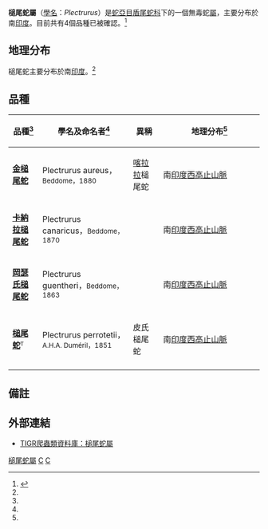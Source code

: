 {{Automatic Taxobox
| taxon = Plectrurus
| image = Plectrurus guentheri.jpg
| image_caption = [[岡瑟氏槌尾蛇|岡瑟氏槌尾蛇]]（''Plectrurus guentheri''）
| authority = A. H. A. Duméril，1851
| synonyms = * ''Plectrurus'' - A.H.A. Duméril ''In'' A.M.C. Duméril & A.H.A. Duméril，1851
* ''Maudia'' - Gray，1858
* ''Plectrurus'' - Boulenger，1890
* ''Pseudoplectrurus'' - Boulenger，1890
* ''Plectrurus'' - Mahendra，1984<ref name="McD99">McDiarmid RW、Campbell JA、Touré T：《Snake Species of the World: A Taxonomic and Geographic Reference, vol. 1》頁511，Herpetologists' League，1999年。ISBN 1-893777-00-6</ref>}}

'''槌尾蛇屬'''（[[學名|學名]]：''Plectrurus''）是[[蛇亞目|蛇亞目]][[盾尾蛇科|盾尾蛇科]]下的一個無毒蛇[[屬|屬]]，主要分布於南[[印度|印度]]。目前共有4個品種已被確認。<ref name="ITIS">{{ITIS|ID=634402|taxon=''Plectrurus''|year=2007|date=1 September}}</ref>

==地理分布==
槌尾蛇主要分布於南[[印度|印度]]。<ref name="McD99"/>

==品種==
{|cellspacing=0 cellpadding=2 border=1 style="border-collapse: collapse;"
!bgcolor="#f0f0f0"|品種<ref name="ITIS"/>
!bgcolor="#f0f0f0"|學名及命名者<ref name="ITIS"/>
!bgcolor="#f0f0f0"|異稱
!bgcolor="#f0f0f0"|地理分布<ref name="McD99"/>
|-
|'''[[金槌尾蛇|金槌尾蛇]]'''
|Plectrurus aureus，<small>Beddome，1880</small>
|[[喀拉拉邦|喀拉拉]]槌尾蛇
|style="width:40%"|南[[印度|印度]][[西高止山脈|西高止山脈]]
|-
|'''[[卡納拉槌尾蛇|卡納拉槌尾蛇]]'''
|Plectrurus canaricus，<small>Beddome，1870</small>
|
|南[[印度|印度]][[西高止山脈|西高止山脈]]
|-
|'''[[岡瑟氏槌尾蛇|岡瑟氏槌尾蛇]]'''
|Plectrurus guentheri，<small>Beddome，1863</small>
|
|南[[印度|印度]][[西高止山脈|西高止山脈]]
|-
|'''[[槌尾蛇|槌尾蛇]]'''<font size="-1"><sup>T</sup></font>
|Plectrurus perrotetii，<small>A.H.A. Duméril，1851</small>
|皮氏槌尾蛇
|南[[印度|印度]][[西高止山脈|西高止山脈]]
|-
|}

==備註==
{{reflist}}

==外部連結==
*{{en}}[http://reptile-database.reptarium.cz/search.php?&genus=Plectrurus&submit=Search TIGR爬蟲類資料庫：槌尾蛇屬]
{{Taxonbar|from=Q1006700}}

[[Category:槌尾蛇屬|]]
[[Category:盾尾蛇科|C]]
[[Category:_1851年描述的分类群|C]]